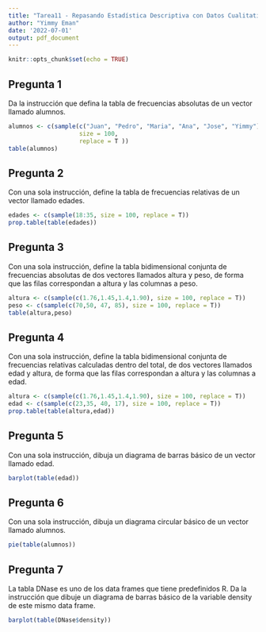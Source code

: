 ```yaml
---
title: "Tarea11 - Repasando Estadística Descriptiva con Datos Cualitativos"
author: "Yimmy Eman"
date: '2022-07-01'
output: pdf_document
---
```


```r
knitr::opts_chunk$set(echo = TRUE)
```


## Pregunta 1
Da la instrucción que defina la tabla de frecuencias absolutas de un vector llamado alumnos. 

```r
alumnos <- c(sample(c("Juan", "Pedro", "Maria", "Ana", "Jose", "Yimmy"), 
                    size = 100, 
                    replace = T ))
table(alumnos)
```


## Pregunta 2
Con una sola instrucción, define la tabla de frecuencias relativas de un vector llamado edades. 

```r
edades <- c(sample(18:35, size = 100, replace = T))
prop.table(table(edades))
```


## Pregunta 3
Con una sola instrucción, define la tabla bidimensional conjunta de frecuencias absolutas de dos vectores llamados altura y peso, de forma que las filas correspondan a altura y las columnas a peso.

```r
altura <- c(sample(c(1.76,1.45,1.4,1.90), size = 100, replace = T))
peso <- c(sample(c(70,50, 47, 85), size = 100, replace = T))
table(altura,peso)
```


## Pregunta 4
Con una sola instrucción, define la tabla bidimensional conjunta de frecuencias relativas calculadas dentro del total, de dos vectores llamados edad y altura, de forma que las filas correspondan a altura y las columnas a edad.

```r
altura <- c(sample(c(1.76,1.45,1.4,1.90), size = 100, replace = T))
edad <- c(sample(c(23,35, 40, 17), size = 100, replace = T))
prop.table(table(altura,edad))
```


## Pregunta 5
Con una sola instrucción, dibuja un diagrama de barras básico de un vector llamado edad. 


```r
barplot(table(edad))
```

## Pregunta 6
Con una sola instrucción, dibuja un diagrama circular básico de un vector llamado alumnos. 

```r
pie(table(alumnos))
```


## Pregunta 7
La tabla DNase es uno de los data frames que tiene predefinidos R. Da la instrucción que dibuje un diagrama de barras básico de la variable density de este mismo data frame.

```r
barplot(table(DNase$density))
```

